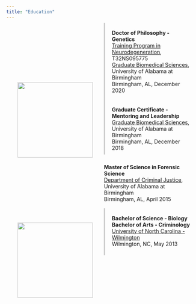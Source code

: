 ```yaml
---
title: "Education"
---
```


```{=html}
<head>
    <style>
        ul {
            list-style-type: none;
            padding: 10px;
        }
        img {
            padding: 30px;
            width: 200px;
            float: left;
        }
        .vertical-hr {
	        margin: -8px 20px 0px 0px;
	        width: 0.2%;
	        float: left;	
	        background-color: gray;
        }
    </style>
</head>
<div>
    <p><a href="https://www.uab.edu/home/">
        <img src="images/uab_logo.png" style="margin: 120px 0px 80px 0px">
    </a></p>
    <div class="vertical-hr" style="height: 350px"></div>
    <ul>
        <li><b>Doctor of Philosophy - Genetics</b></li>
        <li>
            <a href="https://www.uab.edu/medicine/cnet/training/tpin">Training Program in Neurodegeneration</a>, T32NS095775
        </li>
        <li>
            <a href="https://www.uab.edu/gbs/home/">Graduate Biomedical Sciences</a>, University of Alabama at Birmingham
        </li>
        <li>Birmingham, AL, December 2020</li>
    </ul>
    <ul>
        <li><b>Graduate Certificate - Mentoring and Leadership</b></li>
        <li>
            <a href="https://www.uab.edu/gbs/home/">Graduate Biomedical Sciences</a>, University of Alabama at Birmingham
        </li>
        <li>Birmingham, AL, December 2018</li>
    </ul>
    <ul> 
        <li><b>Master of Science in Forensic Science</b></li>
        <li>
            <a href="https://www.uab.edu/cas/criminaljustice/">Department of Criminal Justice</a>, University of Alabama at Birmingham
        </li>
        <li>Birmingham, AL, April 2015</li>
    </ul>
</div>

<div>
    <p><a href="https://www.uncw.edu/">
        <img src="images/uncw_logo.png" style="margin: 0px 0px 20px 0px">
    </a></p>
    <div class="vertical-hr" style="height: 125px"></div>
    <ul>
        <li><b>Bachelor of Science - Biology</b></li>
        <li><b>Bachelor of Arts - Criminology</b></li>
        <li>
            <a href="https://uncw.edu/">University of North Carolina - Wilmington</a>
        </li>
        <li>Wilmington, NC, May 2013</li>
    <ul>
</div>
```